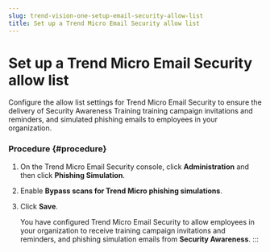 ```yaml
---
slug: trend-vision-one-setup-email-security-allow-list
title: Set up a Trend Micro Email Security allow list
---
```

# Set up a Trend Micro Email Security allow list

Configure the allow list settings for Trend Micro Email Security to ensure the delivery of Security Awareness Training training campaign invitations and reminders, and simulated phishing emails to employees in your organization.

### Procedure {#procedure}

1.  On the Trend Micro Email Security console, click **Administration** and then click **Phishing Simulation**.

2.  Enable **Bypass scans for Trend Micro phishing simulations**.

3.  Click **Save**.

    You have configured Trend Micro Email Security to allow employees in your organization to receive training campaign invitations and reminders, and phishing simulation emails from **Security Awareness**.
:::
